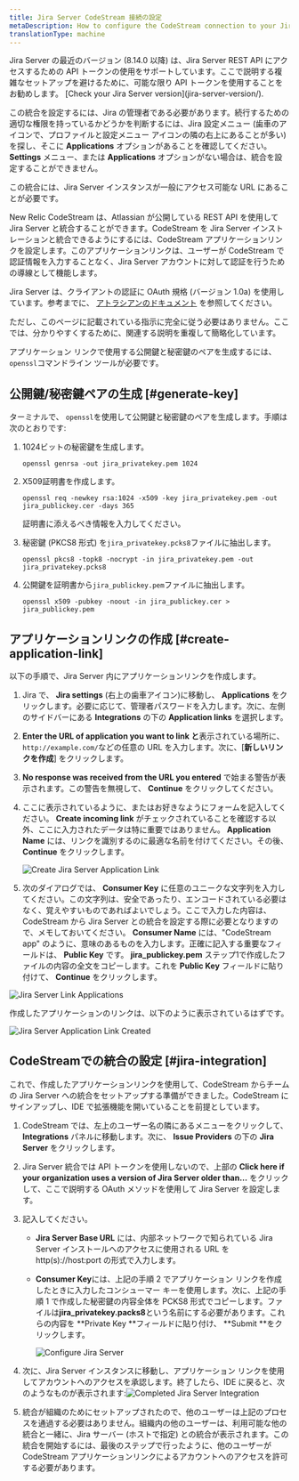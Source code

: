 ```yaml
---
title: Jira Server CodeStream 接続の設定
metaDescription: How to configure the CodeStream connection to your Jira server.
translationType: machine
---
```







<Callout variant="caution">
  Jira Server の最近のバージョン (8.14.0 以降) は、Jira Server REST API にアクセスするための API トークンの使用をサポートしています。ここで説明する複雑なセットアップを避けるために、可能な限り API トークンを使用することをお勧めします。 [Check your Jira Server version](jira-server-version/).

  この統合を設定するには、Jira の管理者である必要があります。続行するための適切な権限を持っているかどうかを判断するには、Jira 設定メニュー (歯車のアイコンで、プロファイルと設定メニュー アイコンの隣の右上にあることが多い) を探し、そこに **Applications** オプションがあることを確認してください。 **Settings** メニュー、または **Applications** オプションがない場合は、統合を設定することができません。

  この統合には、Jira Server インスタンスが一般にアクセス可能な URL にあることが必要です。
</Callout>

New Relic CodeStream は、Atlassian が公開している REST API を使用して Jira Server と統合することができます。CodeStream を Jira Server インストレーションと統合できるようにするには、CodeStream アプリケーションリンクを設定します。このアプリケーションリンクは、ユーザーが CodeStream で認証情報を入力することなく、Jira Server アカウントに対して認証を行うための導線として機能します。

Jira Server は、クライアントの認証に OAuth 規格 (バージョン 1.0a) を使用しています。参考までに、 [アトラシアンのドキュメント](https://developer.atlassian.com/server/jira/platform/oauth/) を参照してください。

ただし、このページに記載されている指示に完全に従う必要はありません。ここでは、分かりやすくするために、関連する説明を重複して簡略化しています。

アプリケーション リンクで使用する公開鍵と秘密鍵のペアを生成するには、 `openssl`コマンドライン ツールが必要です。

## 公開鍵/秘密鍵ペアの生成 [#generate-key]

ターミナルで、 `openssl`を使用して公開鍵と秘密鍵のペアを生成します。手順は次のとおりです:

1. 1024ビットの秘密鍵を生成します。

   ```
   openssl genrsa -out jira_privatekey.pem 1024
   ```

2. X509証明書を作成します。

   ```
   openssl req -newkey rsa:1024 -x509 -key jira_privatekey.pem -out jira_publickey.cer -days 365
   ```

   証明書に添えるべき情報を入力してください。

3. 秘密鍵 (PKCS8 形式) を`jira_privatekey.pcks8`ファイルに抽出します。

   ```
   openssl pkcs8 -topk8 -nocrypt -in jira_privatekey.pem -out jira_privatekey.pcks8
   ```

4. 公開鍵を証明書から`jira_publickey.pem`ファイルに抽出します。

   ```
   openssl x509 -pubkey -noout -in jira_publickey.cer > jira_publickey.pem
   ```

## アプリケーションリンクの作成 [#create-application-link]

以下の手順で、Jira Server 内にアプリケーションリンクを作成します。

1. Jira で、 **Jira settings** (右上の歯車アイコン)に移動し、 **Applications** をクリックします。必要に応じて、管理者パスワードを入力します。次に、左側のサイドバーにある **Integrations** の下の **Application links** を選択します。

2. **Enter the URL of application you want to link と**表示されている場所に、 `http://example.com/`などの任意の URL を入力します。次に、\[**新しいリンクを作成**] をクリックします。

3. **No response was received from the URL you entered** で始まる警告が表示されます。この警告を無視して、 **Continue** をクリックしてください。

4. ここに表示されているように、またはお好きなようにフォームを記入してください。 **Create incoming link** がチェックされていることを確認する以外、ここに入力されたデータは特に重要ではありません。 **Application Name** には、リンクを識別するのに最適な名前を付けてください。その後、 **Continue** をクリックします。

   <img
     alt="Create Jira Server Application Link"
     src={codestreamCreateJiraServerAppLink}
   />

5. 次のダイアログでは、 **Consumer Key** に任意のユニークな文字列を入力してください。この文字列は、安全であったり、エンコードされている必要はなく、覚えやすいものであればよいでしょう。ここで入力した内容は、CodeStream から Jira Server との統合を設定する際に必要となりますので、メモしておいてください。 **Consumer Name** には、"CodeStream app" のように、意味のあるものを入力します。正確に記入する重要なフィールドは、 **Public Key** です。 **jira_publickey.pem** ステップ1で作成したファイルの内容の全文をコピーします。これを **Public Key** フィールドに貼り付けて、 **Continue** をクリックします。

<img
  alt="Jira Server Link Applications"
  src={codestreamJiraServerAppLinkOauth}
/>

作成したアプリケーションのリンクは、以下のように表示されているはずです。

<img
  alt="Jira Server Application Link Created"
  src={codestreamJiraServerAppLinkCreated}
/>

## CodeStreamでの統合の設定 [#jira-integration]

これで、作成したアプリケーションリンクを使用して、CodeStream からチームの Jira Server への統合をセットアップする準備ができました。CodeStream にサインアップし、IDE で拡張機能を開いていることを前提としています。

1. CodeStream では、左上のユーザー名の隣にあるメニューをクリックして、 **Integrations** パネルに移動します。次に、 **Issue Providers** の下の **Jira Server** をクリックします。

2. Jira Server 統合では API トークンを使用しないので、上部の **Click here if your organization uses a version of Jira Server older than...** をクリックして、ここで説明する OAuth メソッドを使用して Jira Server を設定します。

3. 記入してください。

   * **Jira Server Base URL** には、内部ネットワークで知られている Jira Server インストールへのアクセスに使用される URL を http(s)://host:port の形式で入力します。

   * **Consumer Key**には、上記の手順 2 でアプリケーション リンクを作成したときに入力したコンシューマー キーを使用します。次に、上記の手順 1 で作成した秘密鍵の内容全体を PCKS8 形式でコピーします。ファイルは**jira_privatekey.packs8**という名前にする必要があります。これらの内容を **Private Key **フィールドに貼り付け、 **Submit **をクリックします。

     <img alt="Configure Jira Server" src={codestreamConfigureJiraServer}/>

4. 次に、Jira Server インスタンスに移動し、アプリケーション リンクを使用してアカウントへのアクセスを承認します。終了したら、IDE に戻ると、次のようなものが表示されます:<img alt="Completed Jira Server Integration" src={codestreamJiraServerIntegrationComplete}/>

5. 統合が組織のためにセットアップされたので、他のユーザーは上記のプロセスを通過する必要はありません。組織内の他のユーザーは、利用可能な他の統合と一緒に、Jira サーバー (ホストで指定) との統合が表示されます。この統合を開始するには、最後のステップで行ったように、他のユーザーが CodeStream アプリケーションリンクによるアカウントへのアクセスを許可する必要があります。